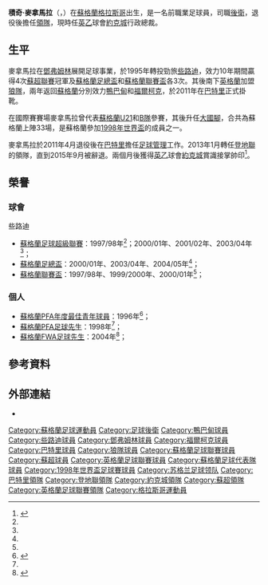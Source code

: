 {{noteTA|G1=足球|G2=FAcup|G3=EPL|G4=蘇超
|T=zh-hans:杰基·麦克纳马拉; zh-hk:積奇·麥拿馬拉;
|1=zh-hans:麦克纳马拉; zh-hk:麥拿馬拉;
|2=zh-hans:杰基; zh-hk:積奇;
}}
{{Infobox football biography
| name           = 積奇·麥拿馬拉<br>''Jackie McNamara''
| image          = Jackie McNamara 07-09-2014 1.jpg
| image_size     = 
| caption        = 
| fullname       = Jackie McNamara<ref name="Hugman2007-08">{{cite book |editor-first=Barry J. |editor-last=Hugman |title=The PFA Footballers' Who's Who 2007–08 |year=2007 |publisher=Mainstream Publishing |location=Edinburgh |isbn=978-1-84596-246-3 |page=267}}</ref>
| birth_date     = {{birth date and age|1973|10|24|df=y}}<ref name="Hugman2007-08"/>
| birth_place    = [[蘇格蘭|蘇格蘭]][[格拉斯哥|格拉斯哥]]
| height         = {{height|ft=5|in=10}}<ref name="Hugman2007-08"/>
| position       = [[後衛_(足球)|後衛]]
| currentclub    = [[約克城足球會|約克城]]（行政總裁）
| years1         = 1991–1995
| clubs1         = [[邓弗姆林足球俱乐部|鄧弗姆林]]
| caps1          = 79
| goals1         = 3
| years2         = 1995–2005
| clubs2         = [[凯尔特人足球俱乐部|些路迪]]
| caps2          = 256
| goals2         = 10
| years3         = 2005–2007
| clubs3         = [[伍尔弗汉普顿流浪足球俱乐部|狼隊]]
| caps3          = 29
| goals3         = 0
| years4         = 2007–2008
| clubs4         = [[阿伯丁足球俱乐部|鴨巴甸]]
| caps4          = 17
| goals4         = 0
| years5         = 2008–2010
| clubs5         = [[法尔科克足球俱乐部|福爾柯克]]
| caps5          = 42
| goals5         = 0
| years6         = 2010
| clubs6         = → [[帕尔蒂克足球俱乐部|巴特里]]
| caps6          = 4
| goals6         = 0
| years7         = 2010–2011
| clubs7         = [[帕尔蒂克足球俱乐部|巴特里]]
| caps7          = 15
| goals7         = 0
| totalcaps      = 442
| totalgoals     = 13
| nationalyears1 = 1994–1996
| nationalteam1  = [[蘇格蘭21歲以下足球代表隊|蘇格蘭U21]] 
| nationalcaps1  = 12
| nationalgoals1 = 1
| nationalyears2 = 1996
| nationalteam2  = [[蘇格蘭足球代表乙隊|蘇格蘭B隊]] 
| nationalcaps2  = 1
| nationalgoals2 = 0
| nationalyears3 = 1996–2005
| nationalteam3  = [[蘇格蘭足球代表隊|蘇格蘭]] 
| nationalcaps3  = 33
| nationalgoals3 = 0
| manageryears1  = 2011–2013
| managerclubs1  = [[帕尔蒂克足球俱乐部|巴特里]]
| manageryears2  = 2013–2015
| managerclubs2  = [[邓迪联足球俱乐部|登地聯]]
| manageryears3  = 2015–2016
| managerclubs3  = [[約克城足球會|約克城]]
}}
'''積奇·麥拿馬拉'''（{{lang-en|'''Jackie McNamara'''}}，{{bd|1973年|10月24日|catidx=McNamara, Jackie}}）在[[蘇格蘭|蘇格蘭]][[格拉斯哥|格拉斯哥]]出生，是一名前職業足球員，司職[[後衛_(足球)|後衛]]，退役後擔任[[領隊_(足球)|領隊]]，現時任[[英乙|英乙]]球會[[約克城足球會|約克城]]行政總裁。

== 生平 ==
麥拿馬拉在[[邓弗姆林足球俱乐部|鄧弗姆林]]展開足球事業，於1995年轉投勁旅[[凯尔特人足球俱乐部|些路迪]]，效力10年期間贏得4次[[蘇格蘭超級足球聯賽|蘇超聯賽]]冠軍及[[蘇格蘭足總盃|蘇格蘭足總盃]]和[[蘇格蘭聯賽盃|蘇格蘭聯賽盃]]各3次。其後南下[[英格蘭|英格蘭]]加盟[[伍尔弗汉普顿流浪足球俱乐部|狼隊]]，兩年返回[[蘇格蘭|蘇格蘭]]分別效力[[阿伯丁足球俱乐部|鴨巴甸]]和[[法尔科克足球俱乐部|福爾柯克]]，於2011年在[[帕尔蒂克足球俱乐部|巴特里]]正式掛靴。

在國際賽賽場麥拿馬拉曾代表[[蘇格蘭21歲以下足球代表隊|蘇格蘭U21]]和[[蘇格蘭足球代表乙隊|B隊]]參賽，其後升任[[蘇格蘭足球代表隊|大國腳]]，合共為蘇格蘭上陣33場，是蘇格蘭參加[[1998年世界盃足球賽|1998年世界盃]]的成員之一。

麥拿馬拉於2011年4月退役後在[[帕尔蒂克足球俱乐部|巴特里]]擔任[[領隊_(足球)|足球管理]]工作。2013年1月轉任[[邓迪联足球俱乐部|登地聯]]的領隊，直到2015年9月被辭退。兩個月後獲得[[英乙|英乙]]球會[[約克城足球會|約克城]]賞識接掌帥印<ref name="Jackie McNamara">{{citenews |language =en |url =http://www.bbc.com/sport/0/football/34721629 |title =York City: Jackie McNamara appointed as new manager |work =''[[BBC_Sport|BBC Sport]]'' |date =2015-11-04 |accessdate =2015-11-05 |archive-date =2015-11-06 |archive-url =https://web.archive.org/web/20151106065613/http://www.bbc.com/sport/0/football/34721629 |dead-url =no }}</ref >。

== 榮譽 ==
=== 球會 ===
;些路迪
*[[蘇格蘭足球超級聯賽_(1998年-2013年)|蘇格蘭足球超級聯賽]]：1997/98年<ref name="Hugman2007-08"/>；2000/01年、2001/02年、2003/04年<ref name="Hugman2007-08"/>；
*[[蘇格蘭足總盃|蘇格蘭足總盃]]：2000/01年、2003/04年、2004/05年<ref name="Hugman2007-08"/>；
*[[蘇格蘭聯賽盃|蘇格蘭聯賽盃]]：1997/98年、1999/2000年、2000/01年<ref name="Hugman2007-08"/>；

=== 個人 ===
*[[蘇格蘭PFA年度最佳青年球員|蘇格蘭PFA年度最佳青年球員]]：1996年<ref name="Football factfile: Jackie McNamara">{{cite news |title=Football factfile: Jackie McNamara |url=http://www.heraldscotland.com/sport/13090241.Football_factfile__Jackie_McNamara/ |newspaper=The Herald |location=Glasgow |date=30 January 2013 |accessdate=8 November 2015 |archive-date=2016-03-04 |archive-url=https://web.archive.org/web/20160304032827/http://www.heraldscotland.com/sport/13090241.Football_factfile__Jackie_McNamara/ |dead-url=no }}</ref>；
*[[蘇格蘭PFA足球先生|蘇格蘭PFA足球先生]]：1998年<ref name="Football factfile: Jackie McNamara"/>；
*[[蘇格蘭FWA足球先生|蘇格蘭FWA足球先生]]：2004年<ref name="McNamara voted top player">{{cite news |title=McNamara voted top player |url=http://news.bbc.co.uk/sport1/hi/football/teams/c/celtic/3677049.stm |publisher=BBC Sport |date=1 May 2004 |accessdate=8 November 2015}}</ref>；

== 參考資料 ==
{{reflist}}

== 外部連結 ==
*{{soccerbase|9208|積奇·麥拿馬拉}}

{{蘇格蘭PFA年度最佳青年球員}}
{{蘇格蘭PFA足球先生}}
{{蘇格蘭FWA足球先生}}

{{DEFAULTSORT:McNamara, Jackie}}
[[Category:蘇格蘭足球運動員|Category:蘇格蘭足球運動員]]
[[Category:足球後衛|Category:足球後衛]]
[[Category:鴨巴甸球員|Category:鴨巴甸球員]]
[[Category:些路迪球員|Category:些路迪球員]]
[[Category:鄧弗姆林球員|Category:鄧弗姆林球員]]
[[Category:福爾柯克球員|Category:福爾柯克球員]]
[[Category:巴特里球員|Category:巴特里球員]]
[[Category:狼隊球員|Category:狼隊球員]]
[[Category:蘇格蘭足球聯賽球員|Category:蘇格蘭足球聯賽球員]]
[[Category:蘇超球員|Category:蘇超球員]]
[[Category:英格蘭足球聯賽球員|Category:英格蘭足球聯賽球員]]
[[Category:蘇格蘭足球代表隊球員|Category:蘇格蘭足球代表隊球員]]
[[Category:1998年世界盃足球賽球員|Category:1998年世界盃足球賽球員]]
[[Category:苏格兰足球领队|Category:苏格兰足球领队]]
[[Category:巴特里領隊|Category:巴特里領隊]]
[[Category:登地聯領隊|Category:登地聯領隊]]
[[Category:約克城領隊|Category:約克城領隊]]
[[Category:蘇超領隊|Category:蘇超領隊]]
[[Category:英格蘭足球聯賽領隊|Category:英格蘭足球聯賽領隊]]
[[Category:格拉斯哥運動員|Category:格拉斯哥運動員]]